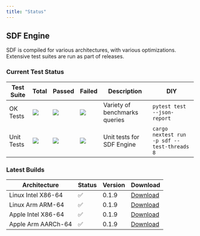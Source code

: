 ```yaml
---
title: "Status"
---
```


## SDF Engine

SDF is compiled for various architectures, with various optimizations. Extensive
test suites are run as part of releases.

### Current Test Status

| Test Suite | Total                                                       | Passed                                                   | Failed                                                   | Description                   | DIY                                         |
| ---------- | ----------------------------------------------------------- | -------------------------------------------------------- | -------------------------------------------------------- | ----------------------------- | ------------------------------------------- |
| OK Tests   | <img src="https://cdn.sdf.com/git/test_ok_collected.svg"/>  | <img src="https://cdn.sdf.com/git/test_ok_passed.svg"/>  | <img src="https://cdn.sdf.com/git/test_ok_failed.svg"/>  | Variety of benchmarks queries | `pytest test --json-report`                 |
| Unit Tests | <img src="https://cdn.sdf.com/git/test_cli_collected.svg"/> | <img src="https://cdn.sdf.com/git/test_cli_passed.svg"/> | <img src="https://cdn.sdf.com/git/test_cli_failed.svg"/> | Unit tests for SDF Engine     | `cargo nextest run -p sdf --test-threads 8` |

### Latest Builds

| Architecture           | Status | Version | Download |
| ---------------------- | ------ | ------- | -------- |
| Linux Intel X86-64     |   ✅   | 0.1.9  | [Download](https://cdn.sdf.com/releases/download/sdf-v0.1.9-x86_64-unknown-linux-musl.tar.gz) |
| Linux Arm ARM-64       |   ✅   | 0.1.9  | [Download](https://cdn.sdf.com/releases/download/sdf-v0.1.9-arm-unknown-linux-gnueabihf.tar.gz) |
| Apple Intel X86-64     |   ✅   | 0.1.9  | [Download](https://cdn.sdf.com/releases/download/sdf-v0.1.9-x86_64-apple-darwin.tar.gz) |
| Apple Arm AARCh-64     |   ✅   | 0.1.9  | [Download](https://cdn.sdf.com/releases/download/sdf-v0.1.9-aarch64-apple-darwin.tar.gz) |
